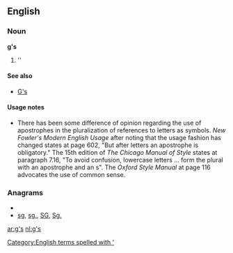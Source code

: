 {{also|GS|Gs|G's|.gs}}
==English==

===Noun===
'''g's'''

# ''{{plural of|[[g]]}}

====See also====
* [[G's]]

====Usage notes====
* There has been some difference of opinion regarding the use of apostrophes in the pluralization of references to letters as symbols.  ''New Fowler's Modern English Usage'' after noting that the usage fashion has changed states at page 602, "But after letters an apostrophe is obligatory."    The 15th edition of ''The Chicago Manual of Style'' states at paragraph 7.16, "To avoid confusion, lowercase letters ... form the plural with an apostrophe and an s".  The ''Oxford Style Manual'' at page 116 advocates the use of common sense.

===Anagrams===
* {{alphagram|gs}}
* [[sg#English|sg]], [[sg.#English|sg.]], [[SG#English|SG]], [[Sg.#English|Sg.]]

[[Category:English terms spelled with ']]

[[ar:g's]]
[[nl:g's]]